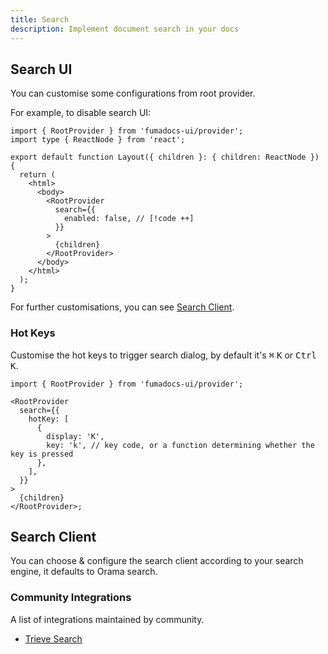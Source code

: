 ```yaml
---
title: Search
description: Implement document search in your docs
---
```


## Search UI

You can customise some configurations from root provider.

For example, to disable search UI:

```tsx title="app/layout.tsx"
import { RootProvider } from 'fumadocs-ui/provider';
import type { ReactNode } from 'react';

export default function Layout({ children }: { children: ReactNode }) {
  return (
    <html>
      <body>
        <RootProvider
          search={{
            enabled: false, // [!code ++]
          }}
        >
          {children}
        </RootProvider>
      </body>
    </html>
  );
}
```

For further customisations, you can see [Search Client](#search-client).

### Hot Keys

Customise the hot keys to trigger search dialog, by default it's <kbd>⌘</kbd> <kbd>K</kbd> or <kbd>Ctrl</kbd> <kbd>K</kbd>.

```tsx
import { RootProvider } from 'fumadocs-ui/provider';

<RootProvider
  search={{
    hotKey: [
      {
        display: 'K',
        key: 'k', // key code, or a function determining whether the key is pressed
      },
    ],
  }}
>
  {children}
</RootProvider>;
```

## Search Client

You can choose & configure the search client according to your search engine, it defaults to Orama search.

<DocsCategory />

### Community Integrations

A list of integrations maintained by community.

- [Trieve Search](/docs/headless/search/trieve)
